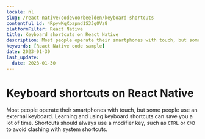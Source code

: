 ```yaml
---
locale: nl
slug: /react-native/codevoorbeelden/keyboard-shortcuts
contentful_id: 4RpywKqXpapnd1S3JgOVz8
platformFilter: React Native
title: Keyboard shortcuts on React Native
description: Most people operate their smartphones with touch, but some people use an external keyboard.
keywords: [React Native code sample]
date: 2023-01-30
last_update:
  date: 2023-01-30
---
```


# Keyboard shortcuts on React Native

Most people operate their smartphones with touch, but some people use an external keyboard. Learning and using keyboard shortcuts can save you a lot of time. Shortcuts should always use a modifier key, such as `CTRL` or `CMD` to avoid clashing with system shortcuts.

<CodeSample id="keyboard-shortcuts" locale="nl" platform="react native"/>
